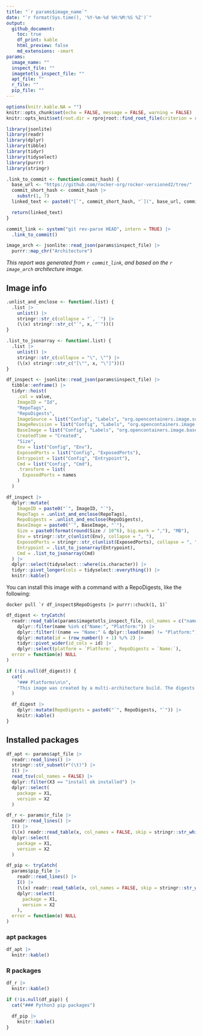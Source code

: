 ```yaml
---
title: "`r params$image_name`"
date: "`r format(Sys.time(), '%Y-%m-%d %H:%M:%S %Z')`"
output:
  github_document:
    toc: true
    df_print: kable
    html_preview: false
    md_extensions: -smart
params:
  image_name: ""
  inspect_file: ""
  imagetotls_inspect_file: ""
  apt_file: ""
  r_file: ""
  pip_file: ""
---
```


```r
options(knitr.kable.NA = "")
knitr::opts_chunk$set(echo = FALSE, message = FALSE, warning = FALSE)
knitr::opts_knit$set(root.dir = rprojroot::find_root_file(criterion = rprojroot::is_git_root))
```

```r
library(jsonlite)
library(readr)
library(dplyr)
library(tibble)
library(tidyr)
library(tidyselect)
library(purrr)
library(stringr)
```

```r
.link_to_commit <- function(commit_hash) {
  base_url <- "https://github.com/rocker-org/rocker-versioned2/tree/"
  commit_short_hash <- commit_hash |>
    substr(1, 7)
  linked_text <- paste0("[`", commit_short_hash, "`](", base_url, commit_hash, ")")

  return(linked_text)
}

commit_link <- system("git rev-parse HEAD", intern = TRUE) |>
  .link_to_commit()

image_arch <- jsonlite::read_json(params$inspect_file) |>
  purrr::map_chr("Architecture")
```

*This report was generated from `r commit_link`, and based on the `r image_arch` architecture image.*

## Image info

```r
.unlist_and_enclose <- function(.list) {
  .list |>
    unlist() |>
    stringr::str_c(collapse = "`, `") |>
    (\(x) stringr::str_c("`", x, "`"))()
}

.list_to_jsonarray <- function(.list) {
  .list |>
    unlist() |>
    stringr::str_c(collapse = "\", \"") |>
    (\(x) stringr::str_c("[\"", x, "\"]"))()
}

df_inspect <- jsonlite::read_json(params$inspect_file) |>
  tibble::enframe() |>
  tidyr::hoist(
    .col = value,
    ImageID = "Id",
    "RepoTags",
    "RepoDigests",
    ImageSource = list("Config", "Labels", "org.opencontainers.image.source"),
    ImageRevision = list("Config", "Labels", "org.opencontainers.image.revision"),
    BaseImage = list("Config", "Labels", "org.opencontainers.image.base.name"),
    CreatedTime = "Created",
    "Size",
    Env = list("Config", "Env"),
    ExposedPorts = list("Config", "ExposedPorts"),
    Entrypoint = list("Config", "Entrypoint"),
    Cmd = list("Config", "Cmd"),
    .transform = list(
      ExposedPorts = names
    )
  )

df_inspect |>
  dplyr::mutate(
    ImageID = paste0("`", ImageID, "`"),
    RepoTags = .unlist_and_enclose(RepoTags),
    RepoDigests = .unlist_and_enclose(RepoDigests),
    BaseImage = paste0("`", BaseImage, "`"),
    Size = paste0(format(round(Size / 10^6), big.mark = ","), "MB"),
    Env = stringr::str_c(unlist(Env), collapse = ", "),
    ExposedPorts = stringr::str_c(unlist(ExposedPorts), collapse = ", "),
    Entrypoint = .list_to_jsonarray(Entrypoint),
    Cmd = .list_to_jsonarray(Cmd)
  ) |>
  dplyr::select(tidyselect:::where(is.character)) |>
  tidyr::pivot_longer(cols = tidyselect::everything()) |>
  knitr::kable()
```

You can install this image with a command with a RepoDigests, like the following:

```shell
docker pull `r df_inspect$RepoDigests |> purrr::chuck(1, 1)`
```

```r
df_digest <- tryCatch(
  readr::read_table(params$imagetotls_inspect_file, col_names = c("name", "value")) |>
    dplyr::filter(name %in% c("Name:", "Platform:")) |>
    dplyr::filter(!(name == "Name:" & dplyr::lead(name) != "Platform:")) |>
    dplyr::mutate(id = (row_number() + 1) %/% 2) |>
    tidyr::pivot_wider(id_cols = id) |>
    dplyr::select(platform = `Platform:`, RepoDigests = `Name:`),
  error = function(e) NULL
)

if (!is.null(df_digest)) {
  cat(
    "### Platforms\n\n",
    "This image was created by a multi-architecture build. The digests for each platform are as follows."
  )

  df_digest |>
    dplyr::mutate(RepoDigests = paste0("`", RepoDigests, "`")) |>
    knitr::kable()
}
```

## Installed packages

```r
df_apt <- params$apt_file |>
  readr::read_lines() |>
  stringr::str_subset(r"(\t)") |>
  I() |>
  read_tsv(col_names = FALSE) |>
  dplyr::filter(X3 == "install ok installed") |>
  dplyr::select(
    package = X1,
    version = X2
  )

df_r <- params$r_file |>
  readr::read_lines() |>
  I() |>
  (\(x) readr::read_table(x, col_names = FALSE, skip = stringr::str_which(x, "installed.packages()")[1]))() |>
  dplyr::select(
    package = X1,
    version = X2
  )

df_pip <- tryCatch(
  params$pip_file |>
    readr::read_lines() |>
    I() |>
    (\(x) readr::read_table(x, col_names = FALSE, skip = stringr::str_which(x, r"(Package\s+Version)")[1] + 1))() |>
    dplyr::select(
      package = X1,
      version = X2
    ),
  error = function(e) NULL
)
```

### apt packages

```r
df_apt |>
  knitr::kable()
```

### R packages

```r
df_r |>
  knitr::kable()
```

```r
if (!is.null(df_pip)) {
  cat("### Python3 pip packages")

  df_pip |>
    knitr::kable()
}
```

